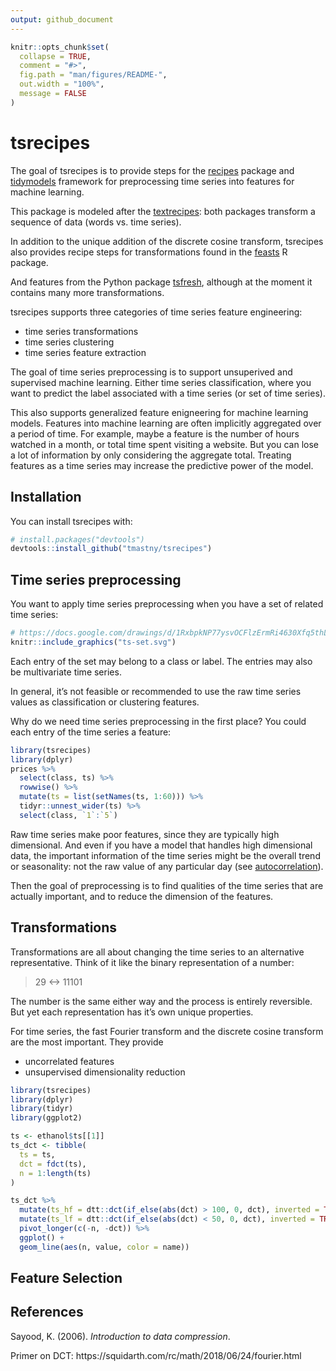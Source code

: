```yaml
---
output: github_document
---
```


<!-- README.md is generated from README.Rmd. Please edit that file -->

```r
knitr::opts_chunk$set(
  collapse = TRUE,
  comment = "#>",
  fig.path = "man/figures/README-",
  out.width = "100%",
  message = FALSE
)
```

# tsrecipes

<!-- badges: start -->
<!-- badges: end -->

The goal of tsrecipes is to provide steps for the [recipes](https://github.com/tidymodels/recipes/)
package and [tidymodels](https://www.tidymodels.org/) framework for preprocessing
time series into features for machine learning. 

This package is modeled after the [textrecipes](https://github.com/tidymodels/textrecipes):
both packages transform a sequence of data (words vs. time series).

In addition to the unique addition of the discrete cosine transform,
tsrecipes also provides recipe steps for transformations found in the
[feasts](https://feasts.tidyverts.org/) R package.

And features from the Python package [tsfresh](https://github.com/blue-yonder/tsfresh),
although at the moment it contains many more transformations. 


tsrecipes supports three categories of time series feature engineering:

* time series transformations
* time series clustering
* time series feature extraction 

The goal of time series preprocessing is to support unsuperived and supervised
machine learning. Either time series classification, where you want to predict
the label associated with a time series (or set of time series).

This also supports generalized feature enigneering for machine learning models.
Features into machine learning are often implicitly aggregated over 
a period of time. For example, maybe a feature is the number of hours watched in 
a month, or total time spent visiting a website. But you can lose a lot of
information by only considering the aggregate total. Treating features as a 
time series may increase the predictive power of the model.


## Installation

You can install tsrecipes with:

```r
# install.packages("devtools")
devtools::install_github("tmastny/tsrecipes")
```

## Time series preprocessing

You want to apply time series preprocessing when you have a set of related
time series:

```r
# https://docs.google.com/drawings/d/1RxbpkNP77ysvOCFlzErmRi4630Xfq5thLq3HsTLO6uk/edit
knitr::include_graphics("ts-set.svg")
```

Each entry of the set may belong to a class or label. The entries may also be
multivariate time series.

In general, it's not feasible or recommended to use the raw time series values
as classification or clustering features.

Why do we need time series preprocessing in the first place? 
You could each entry of the time series a feature:

```r
library(tsrecipes)
library(dplyr)
prices %>%
  select(class, ts) %>%
  rowwise() %>%
  mutate(ts = list(setNames(ts, 1:60))) %>%
  tidyr::unnest_wider(ts) %>%
  select(class, `1`:`5`)
```


Raw time series make poor features, since they are typically high dimensional. 
And even if you have a model that handles high dimensional data, 
the important information of the time series might be the overall trend 
or seasonality: not the raw value of any particular day (see [autocorrelation](https://otexts.com/fpp3/acf.html)).

Then the goal of preprocessing is to find qualities of the time series that are 
actually important, and to reduce the dimension of the features.

## Transformations

Transformations are all about changing the time series to an alternative 
representative. Think of it like the binary representation of a number:

> 29 <-> 11101

The number is the same either way and the process is entirely reversible. 
But yet each representation has it's own unique properties.

For time series, the fast Fourier transform and the discrete cosine transform
are the most important. They provide

* uncorrelated features
* unsupervised dimensionality reduction


```r
library(tsrecipes)
library(dplyr)
library(tidyr)
library(ggplot2)

ts <- ethanol$ts[[1]]
ts_dct <- tibble(
  ts = ts,
  dct = fdct(ts),
  n = 1:length(ts)
)

ts_dct %>%
  mutate(ts_hf = dtt::dct(if_else(abs(dct) > 100, 0, dct), inverted = TRUE)) %>%
  mutate(ts_lf = dtt::dct(if_else(abs(dct) < 50, 0, dct), inverted = TRUE)) %>%
  pivot_longer(c(-n, -dct)) %>%
  ggplot() +
  geom_line(aes(n, value, color = name))
```


## Feature Selection


## References

Sayood, K. (2006). *Introduction to data compression*.

Primer on DCT: https://squidarth.com/rc/math/2018/06/24/fourier.html
